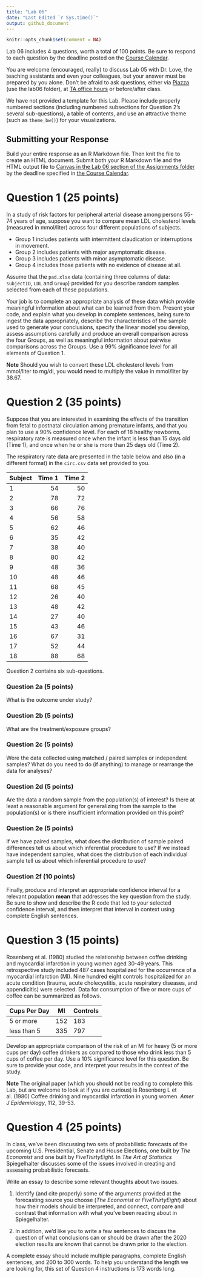 ---
title: "Lab 06"
date: "Last Edited `r Sys.time()`"
output: github_document
---

```{r setup, include=FALSE}
knitr::opts_chunk$set(comment = NA)
```

Lab 06 includes 4 questions, worth a total of 100 points. Be sure to respond to each question by the deadline posted on the [Course Calendar](https://thomaselove.github.io/431/calendar.html). 

You are welcome (encouraged, really) to discuss Lab 05 with Dr. Love, the teaching assistants and even your colleagues, but your answer must be prepared by you alone. Don't be afraid to ask questions, either via [Piazza](https://piazza.com/case/fall2020/pqhs431) (use the lab06 folder), at [TA office hours](https://thomaselove.github.io/431/contact.html) or before/after class.

We have not provided a template for this Lab. Please include properly numbered sections (including numbered subsections for Question 2's several sub-questions), a table of contents, and use an attractive theme (such as `theme_bw()`) for your visualizations.

## Submitting your Response

Build your entire response as an R Markdown file. Then knit the file to create an HTML document. Submit both your R Markdown file and the HTML output file to [Canvas in the Lab 06 section of the Assignments folder](https://canvas.case.edu) by the deadline specified in [the Course Calendar](https://thomaselove.github.io/431/calendar.html).

# Question 1 (25 points)

In a study of risk factors for peripheral arterial disease among persons 55-74 years of age, suppose you want to compare mean LDL cholesterol levels (measured in mmol/liter) across four different populations of subjects. 

- Group 1 includes patients with intermittent claudication or interruptions in movement.
- Group 2 includes patients with major asymptomatic disease.
- Group 3 includes patients with minor asymptomatic disease.
- Group 4 includes those patients with no evidence of disease at all.

Assume that the `pad.xlsx` data (containing three columns of data: `subjectID`, `LDL` and `Group`) provided for you describe random samples selected from each of these populations.

Your job is to complete an appropriate analysis of these data which provide meaningful information about what can be learned from them. Present your code, and explain what you develop in complete sentences, being sure to ingest the data appropriately, describe the characteristics of the sample used to generate your conclusions, specify the linear model you develop, assess assumptions carefully and produce an overall comparison across the four Groups, as well as meaningful information about pairwise comparisons across the Groups. Use a 99% significance level for all elements of Question 1.

**Note** Should you wish to convert these LDL cholesterol levels from mmol/liter to mg/dl, you would need to multiply the value in mmol/liter by 38.67.

# Question 2 (35 points)

Suppose that you are interested in examining the effects of the transition from fetal to postnatal circulation among premature infants, and that you plan to use a 90% confidence level. For each of 18 healthy newborns, respiratory rate is measured once when the infant is less than 15 days old (Time 1), and once when he or she is more than 25 days old (Time 2). 

The respiratory rate data are presented in the table below and also (in a different format) in the `circ.csv` data set provided to you.

Subject | Time 1 | Time 2
------- | ------: | ------:
1 | 54 | 50
2 | 78 | 72
3 | 66 | 76
4 | 56 | 58
5 | 62 | 46
6 | 35 | 42
7 | 38 | 40
8 | 80 | 42
9 | 48 | 36
10 | 48 | 46
11 | 68 | 45
12 | 26 | 40
13 | 48 | 42
14 | 27 | 40
15 | 43 | 46
16 | 67 | 31
17 | 52 | 44
18 | 88 | 68

Question 2 contains six sub-questions.

### Question 2a (5 points)

What is the outcome under study?

### Question 2b (5 points)

What are the treatment/exposure groups?

### Question 2c (5 points)

Were the data collected using matched / paired samples or independent samples? What do you need to do (if anything) to manage or rearrange the data for analyses?

### Question 2d (5 points)

Are the data a random sample from the population(s) of interest? Is there at least a reasonable argument for generalizing from the sample to the population(s) or is there insufficient information provided on this point?

### Question 2e (5 points)

If we have paired samples, what does the distribution of sample paired differences tell us about which inferential procedure to use? If we instead have independent samples, what does the distribution of each individual sample tell us about which inferential procedure to use?

### Question 2f (10 points)

Finally, produce and interpret an appropriate confidence interval for a relevant population **mean** that addresses the key question from the study. Be sure to show and describe the R code that led to your selected confidence interval, and then interpret that interval in context using complete English sentences.

# Question 3 (15 points)

Rosenberg et al. (1980) studied the relationship between coffee drinking and myocardial infarction in young women aged 30-49 years.  This retrospective study included 487 cases hospitalized for the occurrence of a myocardial infarction (MI).  Nine hundred eight controls hospitalized for an acute condition (trauma, acute cholecystitis, acute respiratory diseases, and appendicitis) were selected. Data for consumption of five or more cups of coffee can be summarized as follows.

Cups Per Day | MI | Controls
---------- | --- | ---
5 or more | 152 | 183
less than 5 | 335 | 797

Develop an appropriate comparison of the risk of an MI for heavy (5 or more cups per day) coffee drinkers as compared to those who drink less than 5 cups of coffee per day. Use a 10% significance level for this question. Be sure to provide your code, and interpret your results in the context of the study.

**Note** The original paper (which you should not be reading to complete this Lab, but are welcome to look at if you are curious) is Rosenberg L et al. (1980) Coffee drinking and myocardial infarction in young women.  *Amer J Epidemiology*, 112, 39-53.

# Question 4 (25 points)

In class, we've been discussing two sets of probabilistic forecasts of the upcoming U.S. Presidential, Senate and House Elections, one built by *The Economist* and one built by *FiveThirtyEight*. In *The Art of Statistics* Spiegelhalter discusses some of the issues involved in creating and assessing probabilistic forecasts. 

Write an essay to describe some relevant thoughts about two issues. 

1. Identify (and cite properly) some of the arguments provided at the forecasting source you choose (*The Economist* or *FiveThirtyEight*) about how their models should be interpreted, and connect, compare and contrast that information with what you've been reading about in Spiegelhalter. 

2. In addition, we'd like you to write a few sentences to discuss the question of what conclusions can or should be drawn after the 2020 election results are known that cannot be drawn prior to the election.

A complete essay should include multiple paragraphs, complete English sentences, and 200 to 300 words. To help you understand the length we are looking for, this set of Question 4 instructions is 173 words long.